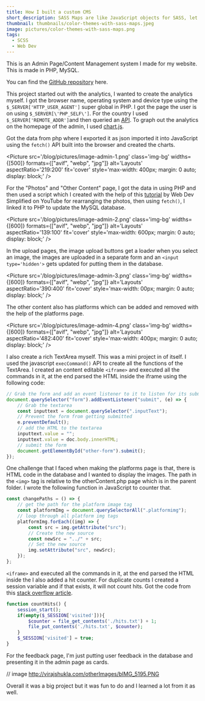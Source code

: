 ```yaml
---
title: How I built a custom CMS
short_description: SASS Maps are like JavaScript objects for SASS, let's see how to craete color themes with them.
thumbnail: thumbnails/color-themes-with-sass-maps.jpeg
image: pictures/color-themes-with-sass-maps.png
tags:
  - SCSS
  - Web Dev
---
```




This is an Admin Page/Content Management system I made for my website. This is made in PHP, MySQL.

You can find the [GitHub repository](https://github.com/VirajS00/WebAdmin) here.

This project started out with the analytics, I wanted to create the analytics myself. I got the browser name, operating system and device type using the `$_SERVER['HTTP_USER_AGENT']` super global in PHP.
I got the page the user is on using `$_SERVER[\'PHP_SELF\']`. For the country I used `$_SERVER['REMOTE_ADDR']`and then queried an [API](https://www.geoplugin.com/).
To graph out the analytics on the homepage of the admin, I used [chart.js](https://www.chartjs.org/).

Got the data from php where I exported it as json imported it into JavaScript using the `fetch()` API built into the browser and created the charts.

<Picture
	src='/blog/pictures/image-admin-1.png'
	class='img-bg'
	widths={[500]}
	formats={["avif", "webp", "jpg"]}
	alt='Layouts'
	aspectRatio='219:200'
	fit='cover'
	style='max-width: 400px; margin: 0 auto; display: block;'
/>

For the "Photos" and "Other Content" page, I got the data in using PHP and then used a script which I created with the help of this [tutorial](https://www.youtube.com/watch?v=jfYWwQrtzzY) by Web Dev Simplified on YouTube for rearranging the photos,
then using `fetch()`, I linked it to PHP to update the MySQL database.

<Picture
	src='/blog/pictures/image-admin-2.png'
	class='img-bg'
	widths={[600]}
	formats={["avif", "webp", "jpg"]}
	alt='Layouts'
	aspectRatio='139:100'
	fit='cover'
	style='max-width: 600px; margin: 0 auto; display: block;'
/>

In the upload pages, the image upload buttons get a loader when you select an image, the images are uploaded in a separate form and an `<input type='hidden'>` gets updated for putting them in the database.

<Picture
	src='/blog/pictures/image-admin-3.png'
	class='img-bg'
	widths={[600]}
	formats={["avif", "webp", "jpg"]}
	alt='Layouts'
	aspectRatio='390:400'
	fit='cover'
	style='max-width: 00px; margin: 0 auto; display: block;'
/>

The other content also has platforms which can be added and removed with the help of the platforms page.

<Picture
	src='/blog/pictures/image-admin-4.png'
	class='img-bg'
	widths={[600]}
	formats={["avif", "webp", "jpg"]}
	alt='Layouts'
	aspectRatio='482:400'
	fit='cover'
	style='max-width: 400px; margin: 0 auto; display: block;'
/>

I also create a rich TextArea myself. This was a mini project in of itself. I used the javascript `execCommand()` API to create all the functions of the TextArea. I created an content editable `<iframe>` and executed all the commands in it, at the end parsed the HTML inside the iframe using the following code:

```js
// Grab the form and add an event listener to it to listen for its submission
document.querySelector("form").addEventListener("submit", (e) => {
	// Grab the textarea
	const inputtext = document.querySelector(".inputText");
	// Prevent the form from getting submitted
	e.preventDefault();
	// add the HTML to the textarea
	inputtext.value = "";
	inputtext.value = doc.body.innerHTML;
	// submit the form
	document.getElementById("other-form").submit();
});
```

One challenge that I faced when making the platforms page is that, there is HTML code in the database and I wanted to display the images. The path in the `<img>` tag is relative to the otherContent.php page which is in the parent folder. I wrote the following function in JavaScript to counter that.

```js
const changePaths = () => {
	// get the path for the platform image tag
	const platformImg = document.querySelectorAll(".platformimg");
	// loop through all platform img tags
	platformImg.forEach((img) => {
		const src = img.getAttribute("src");
		// Create the new source
		const newSrc = "../" + src;
		// Set the new source
		img.setAttribute("src", newSrc);
	});
};
```

`<iframe>` and executed all the commands in it, at the end parsed the HTML inside the I also added a hit counter. For duplicate counts I created a session variable and if that exists, it will not count hits. Got the code from this [stack overflow article](https://stackoverflow.com/questions/18959592/php-only-hit-counter).

```php
function countHits() {
    session_start();
    if(empty($_SESSION['visited'])){
        $counter = file_get_contents('./hits.txt') + 1;
        file_put_contents('./hits.txt', $counter);
    }
    $_SESSION['visited'] = true;
}
```

For the feedback page, I'm just putting user feedback in the database and presenting it in the admin page as cards.

// image http://virajshukla.com/otherImages/bIMG_5195.PNG

Overall it was a big project but it was fun to do and I learned a lot from it as well.

